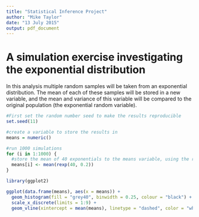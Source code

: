 ```yaml
---
title: "Statistical Inference Project"
author: "Mike Taylor"
date: "13 July 2015"
output: pdf_document
---
```


A simulation exercise investigating the exponential distribution
========

In this analysis multiple random samples will be taken from an exponential distribution. The mean of each of these samples will be stored in a new variable, and the mean and variance of this variable will be compared to the original population (the exponential random variable).

```r

#First set the random number seed to make the results reproducible
set.seed(11)

#create a variable to store the results in
means = numeric()

#run 1000 simulations
for (i in 1:1000) {
  #store the mean of 40 exponentials to the means variable, using the rate 0.2
  means[i] <- mean(rexp(40, 0.2))
}

```



```r
library(ggplot2)

ggplot(data.frame(means), aes(x = means)) + 
  geom_histogram(fill = "grey40", binwidth = 0.25, colour = "black") + 
  scale_x_discrete(limits = 1:9) + 
  geom_vline(xintercept = mean(means), linetype = "dashed", color = "white")

```




